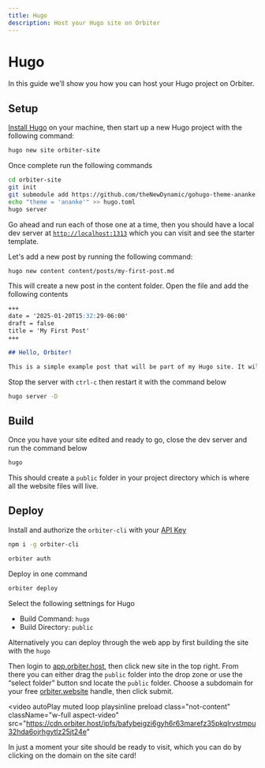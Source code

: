 ```yaml
---
title: Hugo
description: Host your Hugo site on Orbiter
---
```


# Hugo

In this guide we’ll show you how you can host your Hugo project on Orbiter.

## Setup

[Install Hugo](https://gohugo.io/installation/macos/) on your machine, then start up a new Hugo project with the following command:

```bash [terminal[
hugo new site orbiter-site
```

Once complete run the following commands

```bash [terminal]
cd orbiter-site
git init
git submodule add https://github.com/theNewDynamic/gohugo-theme-ananke.git themes/ananke
echo "theme = 'ananke'" >> hugo.toml
hugo server
```

Go ahead and run each of those one at a time, then you should have a local dev server at [`http://localhost:1313`](http://localhost:1313) which you can visit and see the starter template.

Let's add a new post by running the following command:

```bash [terminal]
hugo new content content/posts/my-first-post.md
```

This will create a new post in the content folder. Open the file and add the following contents

```markdown
+++
date = '2025-01-20T15:32:29-06:00'
draft = false
title = 'My First Post'
+++

## Hello, Orbiter!

This is a simple example post that will be part of my Hugo site. It will be hosted on [Orbiter](<https://orbiter.host>).
```

Stop the server with `ctrl-c` then restart it with the command below

```bash [terminal]
hugo server -D
```

## Build

Once you have your site edited and ready to go, close the dev server and run the command below

```bash [terminal]
hugo
```

This should create a `public` folder in your project directory which is where all the website files will live.

## Deploy

Install and authorize the `orbiter-cli` with your [API Key](https//app.orbiter.host/api-keys)

```bash [terminal]
npm i -g orbiter-cli

orbiter auth
```

Deploy in one command

```bash [terminal]
orbiter deploy
```

Select the following settnings for Hugo
- Build Command: `hugo`
- Build Directory: `public`

Alternatively you can deploy through the web app by first building the site with the `hugo`

Then login to [app.orbiter.host](https://app.orbiter.host), then click new site in the top right. From there you can either drag the `public` folder into the drop zone or use the “select folder” button snd locate the `public` folder. Choose a subdomain for your free [orbiter.website](http://orbiter.website) handle, then click submit.

<video
  autoPlay
  muted
  loop
  playsinline
  preload
  class="not-content"
  className="w-full aspect-video"
  src="https://cdn.orbiter.host/ipfs/bafybeigzi6gyh6r63marefz35pkqlrvstmpu32hda6ojrhgytlz25jt24e"
></video>

In just a moment your site should be ready to visit, which you can do by clicking on the domain on the site card!

